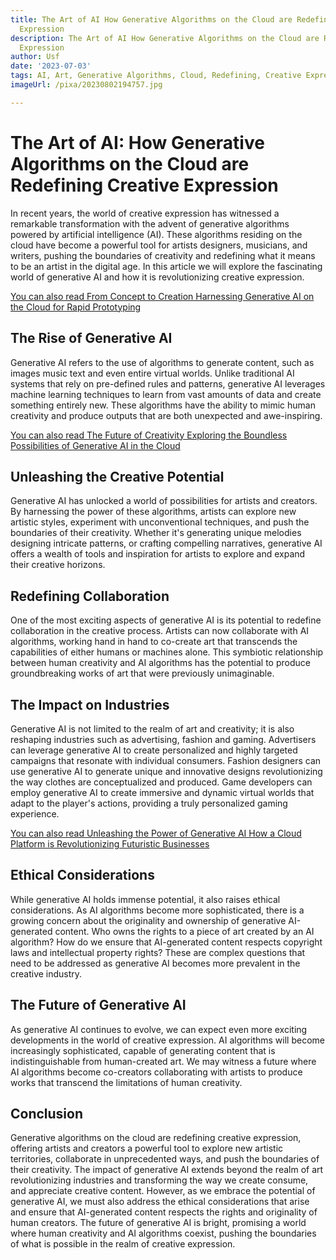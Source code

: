 ```yaml
---
title: The Art of AI How Generative Algorithms on the Cloud are Redefining Creative
  Expression
description: The Art of AI How Generative Algorithms on the Cloud are Redefining Creative
  Expression
author: Usf
date: '2023-07-03'
tags: AI, Art, Generative Algorithms, Cloud, Redefining, Creative Expression
imageUrl: /pixa/20230802194757.jpg

---
```

# The  Art of  AI: How Generative Algorithms on the Cloud are  Redefining Creative Expression

In recent years, the  world of creative  expression has  witnessed a remarkable transformation with the advent of generative algorithms powered by artificial intelligence (AI). These algorithms residing on the cloud have become a powerful tool for artists designers, musicians, and writers, pushing the boundaries of creativity  and redefining what it means to be an artist in the digital age. In this article we will explore the fascinating world of generative AI and how it is revolutionizing creative expression.

[You can  also read From Concept to Creation Harnessing Generative AI on the Cloud for Rapid Prototyping](From%20Concept%20to%20Creation%20Harnessing%20Generative%20AI%20on%20the%20Cloud%20for%20Rapid%20Prototyping)


##  The Rise  of Generative AI

Generative AI refers  to the use of algorithms to generate content, such as  images music text and  even entire virtual worlds. Unlike traditional AI systems that rely on pre-defined rules and patterns,  generative AI leverages machine learning techniques to learn from vast amounts of data and create something entirely new. These  algorithms have the ability to mimic human  creativity and  produce outputs that are both unexpected and  awe-inspiring.

[You can also read The Future of Creativity Exploring the Boundless  Possibilities of  Generative AI in the Cloud](The%20Future%20of%20Creativity%20Exploring%20the%20Boundless%20Possibilities%20of%20Generative%20AI%20in%20the%20Cloud)


## Unleashing the Creative Potential

Generative AI has  unlocked  a world of possibilities for artists and creators. By  harnessing the power of these algorithms, artists can explore new artistic styles, experiment with unconventional techniques, and push the boundaries of their creativity.  Whether it's generating unique melodies designing intricate patterns,  or crafting compelling narratives, generative AI offers  a wealth of tools and inspiration for artists to explore and expand their creative horizons.

##  Redefining Collaboration

One of the most exciting aspects of generative AI is its potential to redefine collaboration in the creative process.  Artists can now  collaborate with  AI algorithms, working hand in  hand to co-create art that transcends the capabilities of either humans or machines alone. This symbiotic relationship between human creativity and AI algorithms has the potential to produce groundbreaking works of art that were previously unimaginable.

## The Impact on Industries

Generative AI is not limited  to the  realm of art and creativity; it is also reshaping industries such as advertising, fashion and gaming. Advertisers can leverage generative AI to create personalized and highly targeted campaigns that resonate with individual consumers. Fashion designers can  use generative AI  to generate unique and innovative designs revolutionizing the  way clothes are conceptualized and produced. Game developers can employ generative AI  to create immersive and dynamic virtual worlds that adapt to the player's actions, providing a  truly personalized gaming experience.

[You can also read Unleashing the Power of Generative AI  How a Cloud Platform is Revolutionizing Futuristic Businesses](Unleashing%20the%20Power%20of%20Generative%20AI%20How%20a%20Cloud%20Platform%20is%20Revolutionizing%20Futuristic%20Businesses)


## Ethical Considerations

While generative AI holds immense potential, it also raises ethical considerations. As AI  algorithms become more sophisticated, there  is  a growing concern about the  originality and ownership of generative AI-generated  content. Who owns the rights to a piece  of art created by an AI algorithm? How  do  we ensure that AI-generated content respects copyright laws and intellectual property  rights? These  are complex questions that need  to  be  addressed as generative AI becomes more prevalent in the creative industry.

## The Future of Generative AI

As generative AI  continues to evolve,  we can expect even more exciting developments in the world of creative expression. AI algorithms will become increasingly sophisticated, capable of generating content that is indistinguishable from human-created art. We may witness a future where AI  algorithms  become co-creators collaborating with artists to produce works that transcend the limitations of  human creativity.

## Conclusion

Generative algorithms on the cloud are redefining creative expression, offering artists and creators a powerful tool to  explore new artistic territories, collaborate in  unprecedented ways, and push the  boundaries  of their  creativity. The impact of generative AI  extends beyond the realm of art revolutionizing industries and transforming the way we create  consume, and appreciate creative content. However, as we embrace  the potential of generative AI, we must also address the ethical considerations that  arise and ensure that AI-generated  content respects the rights and  originality of human creators. The future of generative  AI is bright, promising a world where human creativity and AI algorithms coexist, pushing the boundaries of what is possible in the realm of creative expression.